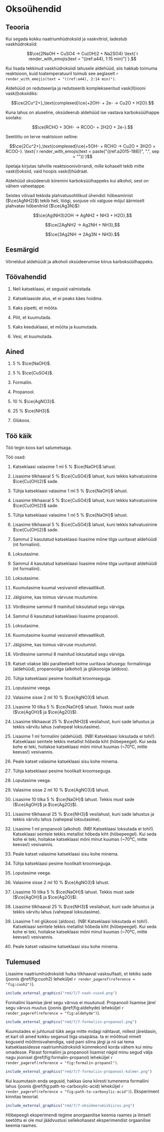 # Oksoühendid

## Teooria

Kui segada kokku naatriumhüdroksiid ja vaskvitriol, ladestub
vaskhüdroksiid:

$$\ce{2NaOH + CuSO4 -> Cu(OH)2 + Na2SO4} \text{`r render_with_emojis(text = "((ref:a44), 1:15 min)")`}.$$

Kui lisada tekkinud vaskhüdroksiidi lahusele aldehüüd, siis hakkab
toimuma reaktsioon, kuid toatemperatuuril toimub see aeglaselt
`r render_with_emojis(text = "((ref:a44), 2:14 min)")`.

Aldehüüd on redutseerija ja redutseerib komplekseeritud vask(II)iooni
vask(I)oksiidiks:

$$\ce{2Cu^2+}_\text{complexed}\ce{+2OH- + 2e- -> Cu2O + H2O}.$$

Kuna lahus on aluseline, oksüdeerub aldehüüd ise vastava karboksüülhappe
soolaks:

$$\ce{RCHO + 3OH- -> RCOO- + 2H2O + 2e-}.$$

Seetõttu on terve reaktsioon selline:

$$\ce{2Cu^2+}_\text{complexed}\ce{+5OH- + RCHO -> Cu2O + 3H2O + RCOO-}. \text{`r render_with_emojis(text = paste("((ref:a2015-188))", ".", sep = ""))`}$$

õpetaja kirjutas tahvlile reaktsioonivõrrandi, mille kohaselt tekib
mitte vask(I)oksiid, vaid hoopis vask(I)hüdraat.

Aldehüüd oksüdeerub kiiremini karboksüülhappeks kui alkohol, sest on
vähem vaheetappe.

Seistes võivad tekkida plahvatusohtlikud ühendid: hõbeamiinist
($\ce{AgNH2}$) tekib heli, löögi, soojuse või valguse mõjul äärmiselt
plahvatav hõbenitriid ($\ce{Ag3N}$):

$$\ce{Ag(NH3)2OH -> AgNH2 + NH3 + H2O},$$

$$\ce{2AgNH2 -> Ag2NH + NH3},$$

$$\ce{3Ag2NH -> 2Ag3N + NH3}.$$

## Eesmärgid

Võrreldud aldehüüdi ja alkoholi oksüdeerumise kiirus karboksüülhappeks.

## Töövahendid

1.  Neli katseklaasi, et segusid valmistada.

2.  Katseklaaside alus, et ei peaks käes hoidma.

3.  Kaks pipetti, et mõõta.

4.  Pliit, et kuumutada.

5.  Kaks keeduklaasi, et mõõta ja kuumutada.

6.  Vesi, et kuumutada.

## Ained

1.  5 % $\ce{NaOH}$.

2.  5 % $\ce{CuSO4}$.

3.  Formaliin.

4.  Propanool.

5.  10 % $\ce{AgNO3}$.

6.  25 % $\ce{NH3}$.

7.  Glükoos.

## Töö käik

Töö tegin koos karl salumetsaga.

Töö osad:

1.  Katseklaasi valasime 1 ml 5 % $\ce{NaOH}$ lahust.

2.  Lisasime tilkhaaval 5 % $\ce{CuSO4}$ lahust, kuni tekkis
    kahvatusinine $\ce{Cu(OH)2}$ sade.

3.  Tühja katseklaasi valasime 1 ml 5 % $\ce{NaOH}$ lahust.

4.  Lisasime tilkhaaval 5 % $\ce{CuSO4}$ lahust, kuni tekkis
    kahvatusinine $\ce{Cu(OH)2}$ sade.

5.  Tühja katseklaasi valasime 1 ml 5 % $\ce{NaOH}$ lahust.

6.  Lisasime tilkhaaval 5 % $\ce{CuSO4}$ lahust, kuni tekkis
    kahvatusinine $\ce{Cu(OH)2}$ sade.

7.  Sammul 2 kasutatud katseklaasi lisasime mõne tilga uuritavat
    aldehüüdi (nt formaliini).

8.  Loksutasime.

9.  Sammul 4 kasutatud katseklaasi lisasime mõne tilga uuritavat
    aldehüüdi (nt formaliini).

10. Loksutasime.

11. Kuumutasime kuumal vesivannil ettevaatlikult.

12. Jälgisime, kas toimus värvuse muutumine.

13. Võrdlesime sammul 8 mainitud loksutatud segu värviga.

14. Sammul 6 kasutatud katseklaasi lisasime propanooli.

15. Loksutasime.

16. Kuumutasime kuumal vesivannil ettevaatlikult.

17. Jälgisime, kas toimus värvuse muutumist.

18. Võrdlesime sammul 8 mainitud loksutatud segu värviga.

19. Katset viiakse läbi paralleelselt kolme uuritava lahusega:
    formaliiniga (aldehüüd), propanooliga (alkohol) ja glükoosiga
    (aldoos).

20. Tühja katseklaasi pesime hoolikalt kroomseguga.

21. Loputasime veega.

22. Valasime sisse 2 ml 10 % $\ce{AgNO3}$ lahust.

23. Lisasime 10 tilka 5 % $\ce{NaOH}$ lahust. Tekkis must sade
    ($\ce{AgOH}$ ja $\ce{Ag2O}$).

24. Lisasime tilkhaaval 25 % $\ce{NH3}$ vesilahust, kuni sade lahustus
    ja tekkis värvitu lahus (vahepeal loksutasime).

25. Lisasime 1 ml formaliini (aldehüüd). (NB! Katseklaasi loksutada ei
    tohi!). Katseklaasi seintele tekkis metallist hõbeda kiht
    (hõbepeegel). Kui seda kohe ei teki, hoitakse katseklaasi mõni minut
    kuumas (\~70°C, mitte keevas!) vesivannis.

26. Peale katset valasime katseklaasi sisu kohe minema.

27. Tühja katseklaasi pesime hoolikalt kroomseguga.

28. Loputasime veega.

29. Valasime sisse 2 ml 10 % $\ce{AgNO3}$ lahust.

30. Lisasime 10 tilka 5 % $\ce{NaOH}$ lahust. Tekkis must sade
    ($\ce{AgOH}$ ja $\ce{Ag2O}$).

31. Lisasime tilkhaaval 25 % $\ce{NH3}$ vesilahust, kuni sade lahustus
    ja tekkis värvitu lahus (vahepeal loksutasime).

32. Lisasime 1 ml propanooli (alkohol). (NB! Katseklaasi loksutada ei
    tohi!). Katseklaasi seintele tekkis metallist hõbeda kiht
    (hõbepeegel). Kui seda kohe ei teki, hoitakse katseklaasi mõni minut
    kuumas (\~70°C, mitte keevas!) vesivannis.

33. Peale katset valasime katseklaasi sisu kohe minema.

34. Tühja katseklaasi pesime hoolikalt kroomseguga.

35. Loputasime veega.

36. Valasime sisse 2 ml 10 % $\ce{AgNO3}$ lahust.

37. Lisasime 10 tilka 5 % $\ce{NaOH}$ lahust. Tekkis must sade
    ($\ce{AgOH}$ ja $\ce{Ag2O}$).

38. Lisasime tilkhaaval 25 % $\ce{NH3}$ vesilahust, kuni sade lahustus
    ja tekkis värvitu lahus (vahepeal loksutasime).

39. Lisasime 1 ml glükoosi (aldoos). (NB! Katseklaasi loksutada ei
    tohi!). Katseklaasi seintele tekkis metallist hõbeda kiht
    (hõbepeegel). Kui seda kohe ei teki, hoitakse katseklaasi mõni minut
    kuumas (\~70°C, mitte keevas!) vesivannis.

40. Peale katset valasime katseklaasi sisu kohe minema.

## Tulemused

Lisasime naatriumhüdroksiidi hulka tilkhaaval vasksulfaati, et tekiks
sade (joonis \@ref(fig:cuoh2) leheküljel
`r render_pageref(reference = "fig:cuoh2")`).

```r
include_external_graphics("rmd/7/7-naoh-cuso4.png")

```

Formaliini lisamise järel segu värvus ei muutunud. Propanooli lisamise
järel segu värvus muutus (joonis \@ref(fig:aldehyde) leheküljel
`r render_pageref(reference = "fig:aldehyde")`).

```r
include_external_graphics("rmd/7/7-formaliin-propanool.png")

```

Kuumutades ei juhtunud tükk aega mitte midagi nähtavat, millest
järeldasin, et karl oli ained kokku seganud liiga uisapäisa. ta ei
mõõtnud nimelt koguseid mõõtmisvahendiga, vaid pani silma järgi ja nii
sai tema katseklaasidesse naatriumhüdroksiidi kümmekond korda vähem kui
minu omadesse. Pärast formaliini ja propanooli lisamist nägid minu segud
välja nagu joonisel \@ref(fig:formalin-propanol) leheküljel
`r render_pageref(reference = "fig:formalin-propanol")`.

```r
include_external_graphics("rmd/7/7-formaliin-propanool-kalmer.png")

```

Kui kuumutasin enda segusid, hakkas üsna kiiresti tumenema formaliini
lahus (joonis \@ref(fig:path-to-carboxylic-acid) leheküljel
`r render_pageref(reference = "fig:path-to-carboxylic-acid")`).
Eksperiment kinnitas teooriat.

```r
include_external_graphics("rmd/7/7-oksüdeerumiskiirus.png")

```

Hõbepeegli eksperimendi tegime anorgaanilise keemia raames ja ilmselt
seetõttu ei ole mul jäädvustusi sellekohasest eksperimendist orgaanilise
keemia raames.
